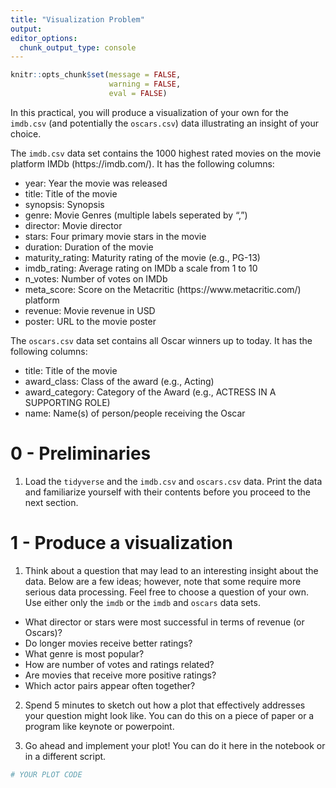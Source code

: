 ```yaml
---
title: "Visualization Problem"
output:
editor_options:
  chunk_output_type: console
---
```

```r
knitr::opts_chunk$set(message = FALSE, 
                      warning = FALSE,
                      eval = FALSE)
```
In this practical, you will produce a visualization of your own for the `imdb.csv` (and potentially the `oscars.csv`) data illustrating an insight of your choice.

The `imdb.csv` data set contains the 1000 highest rated movies on the movie platform IMDb (https://imdb.com/). It has the following columns:

- year: Year the movie was released
- title: Title of the movie
- synopsis: Synopsis
- genre: Movie Genres (multiple labels seperated by ",")
- director: Movie director
- stars: Four primary movie stars in the movie
- duration: Duration of the movie
- maturity_rating: Maturity rating of the movie (e.g., PG-13)
- imdb_rating: Average rating on IMDb a scale from 1 to 10 
- n_votes: Number of votes on IMDb
- meta_score: Score on the Metacritic (https://www.metacritic.com/) platform
- revenue: Movie revenue in USD
- poster: URL to the movie poster

The `oscars.csv` data set contains all Oscar winners up to today. It has the following columns:

- title: Title of the movie
- award_class: Class of the award (e.g., Acting)
- award_category: Category of the Award (e.g., ACTRESS IN A SUPPORTING ROLE)
- name: Name(s) of person/people receiving the Oscar

# 0 - Preliminaries

1. Load the `tidyverse` and the `imdb.csv` and `oscars.csv` data. Print the data and familiarize yourself with their contents before you proceed to the next section.

# 1 - Produce a visualization

1. Think about a question that may lead to an interesting insight about the data. Below are a few ideas; however, note that some require more serious data processing. Feel free to choose a question of your own. Use either only the `imdb` or the `imdb` and `oscars` data sets. 

- What director or stars were most successful in terms of revenue (or Oscars)?
- Do longer movies receive better ratings?
- What genre is most popular?
- How are number of votes and ratings related?
- Are movies that receive more positive ratings?
- Which actor pairs appear often together? 

2. Spend 5 minutes to sketch out how a plot that effectively addresses your question might look like. You can do this on a piece of paper or a program like keynote or powerpoint.

3. Go ahead and implement your plot! You can do it here in the notebook or in a different script. 

```r
# YOUR PLOT CODE
```



